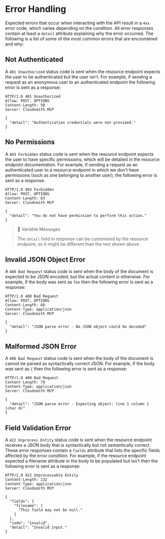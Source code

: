 
# Error Handling

Expected errors that occur when interacting with the API result in a `4xx` error code, which varies depending on the condition. All error responses contain at least a `detail` attribute explaining why the error occurred. The following is a list of some of the most common errors that are encountered and why:

## Not Authenticated

A `401 Unauthorized` status code is sent when the resource endpoint expects the user to be authenticated but the user isn't. For example, if sending a request as an anonymous user to an authenticated endpoint the following error is sent as a response:

```curl
HTTP/1.0 401 Unauthorized
Allow: POST, OPTIONS
Content-Length: 58
Server: Cloudsmith MCP

{
  "detail": "Authentication credentials were not provided."
}
```

## No Permissions

A `403 Forbidden` status code is sent when the resource endpoint expects the user to have specific permissions, which will be detailed in the resource endpoint documentation. For example, if sending a request as an authenticated user to a resource endpoint in which we don't have permissions (such as one belonging to another user), the following error is sent as a response:

```curl
HTTP/1.0 403 Forbidden
Allow: POST, OPTIONS
Content-Length: 63
Server: Cloudsmith MCP

{
  "detail": "You do not have permission to perform this action."
}
```

> 🚧 Variable Messages
> 
> The `detail` field in response can be customised by the resource endpoint, so it might be different than the text shown above.

## Invalid JSON Object Error

A `400 Bad Request` status code is sent when the body of the document is expected to be JSON encoded, but the actual content is otherwise. For example, if the body was sent as `foo` then the following error is sent as a response:

```curl
HTTP/1.0 400 Bad Request
Allow: POST, OPTIONS
Content-Length: 68
Content-Type: application/json
Server: Cloudsmith MCP

{
  "detail": "JSON parse error - No JSON object could be decoded"
}
```

## Malformed JSON Error

A `400 Bad Request` status code is sent when the body of the document is cannot be parsed as syntactically correct JSON. For example, if the body was sent as `{` then the following error is sent as a response:

```curl
HTTP/1.0 400 Bad Request
Content-Length: 79
Content-Type: application/json
Server: Cloudsmith MCP

{
  "detail": "JSON parse error - Expecting object: line 1 column 1 (char 0)"
}
```

## Field Validation Error

A `422 Unprocess Entity` status code is sent when the resource endpoint receives a JSON body that is syntactically but not semantically correct. These error responses contain a `fields` attribute that lists the specific fields affected by the error condition. For example, if the resource endpoint expected a filename attribute in the  body to be populated but isn't then the following error is sent as a response:

```curl
HTTP/1.0 422 Unprocessable Entity
Content-Length: 132
Content-Type: application/json
Server: Cloudsmith MCP

{
  "fields": {
    "filename": [
      "This field may not be null."
    ]
  },
  "code": "invalid",
  "detail": "Invalid input."
}
```